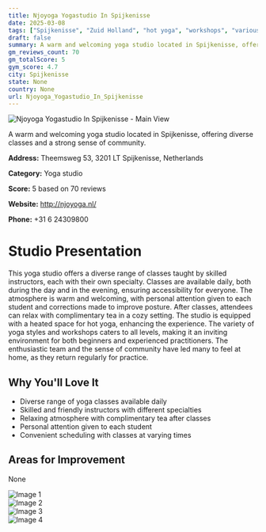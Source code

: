 ```yaml
---
title: Njoyoga Yogastudio In Spijkenisse
date: 2025-03-08
tags: ["Spijkenisse", "Zuid Holland", "hot yoga", "workshops", "various styles", "welcoming atmosphere", "diversity", "Spijkenisse"]  
draft: false
summary: A warm and welcoming yoga studio located in Spijkenisse, offering diverse classes and a strong sense of community.
gm_reviews_count: 70
gm_totalScore: 5
gym_score: 4.7
city: Spijkenisse
state: None
country: None
url: Njoyoga_Yogastudio_In_Spijkenisse
---
```


<div className="aspect-[16/9] relative my-8">
  <img 
    src="https://lh5.googleusercontent.com/p/AF1QipOZtEDt54ebmedaKL8uSNxMXFDERJd2Bb7fRzzz=w1920-h1080-k-no"
    alt="Njoyoga Yogastudio In Spijkenisse - Main View"
    className="object-cover absolute inset-0 w-full h-full rounded-lg"
  />
</div>

A warm and welcoming yoga studio located in Spijkenisse, offering diverse classes and a strong sense of community.

**Address:** Theemsweg 53, 3201 LT Spijkenisse, Netherlands

**Category:** Yoga studio

**Score:** 5 based on 70 reviews

**Website:** http://njoyoga.nl/

**Phone:** +31 6 24309800

# Studio Presentation

This yoga studio offers a diverse range of classes taught by skilled instructors, each with their own specialty. Classes are available daily, both during the day and in the evening, ensuring accessibility for everyone. The atmosphere is warm and welcoming, with personal attention given to each student and corrections made to improve posture. After classes, attendees can relax with complimentary tea in a cozy setting. The studio is equipped with a heated space for hot yoga, enhancing the experience. The variety of yoga styles and workshops caters to all levels, making it an inviting environment for both beginners and experienced practitioners. The enthusiastic team and the sense of community have led many to feel at home, as they return regularly for practice.

## Why You'll Love It

- Diverse range of yoga classes available daily
- Skilled and friendly instructors with different specialties
- Relaxing atmosphere with complimentary tea after classes
- Personal attention given to each student
- Convenient scheduling with classes at varying times

## Areas for Improvement

None

<div className="grid grid-cols-1 xl:grid-cols-2 gap-4 my-8">
<div className="aspect-[4/3] relative"><img src="https://lh3.googleusercontent.com/p/AF1QipPsLAWlwZCDr7g92va9_93pSLU7oGMrsc-GGOO_=w1920-h1080-k-no" alt="Image 1" className="object-cover absolute inset-0 w-full h-full rounded-lg" /></div>
<div className="aspect-[4/3] relative"><img src="https://lh5.googleusercontent.com/p/AF1QipMAnmMNySTVbYknoeUHZsRiovh6teAaa8ooQoNe=w1920-h1080-k-no" alt="Image 2" className="object-cover absolute inset-0 w-full h-full rounded-lg" /></div>
<div className="aspect-[4/3] relative"><img src="https://lh5.googleusercontent.com/p/AF1QipNejmreea2duAalGMg1GdwiUc1uWVlFiro7ey-B=w1920-h1080-k-no" alt="Image 3" className="object-cover absolute inset-0 w-full h-full rounded-lg" /></div>
<div className="aspect-[4/3] relative"><img src="https://lh5.googleusercontent.com/p/AF1QipMQAZTLBLNyqxvNMcMrNg8v8wqKCjIBzE9ZQbuO=w1920-h1080-k-no" alt="Image 4" className="object-cover absolute inset-0 w-full h-full rounded-lg" /></div>
</div>